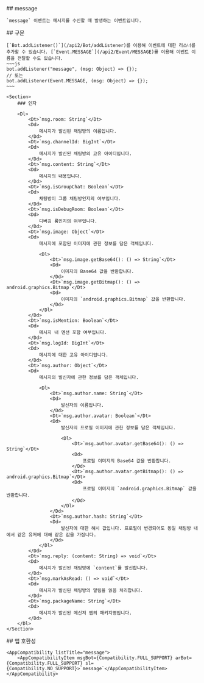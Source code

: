 
<Section>
    ## message

    `message` 이벤트는 메시지를 수신할 때 발생하는 이벤트입니다.
</Section>
<Section>
    ## 구문

    [`Bot.addListener()`](/api2/Bot/addListener)를 이용해 이벤트에 대한 리스너를 추가할 수 있습니다. [`Event.MESSAGE`](/api2/Event/MESSAGE)를 이용해 이벤트 이름을 전달할 수도 있습니다.
    ~~~js
    bot.addListener("message", (msg: Object) => {});
    // 또는
    bot.addListener(Event.MESSAGE, (msg: Object) => {});
    ~~~

    <Section>
        ### 인자

        <Dl>
            <Dt>`msg.room: String`</Dt>
            <Dd>
                메시지가 발신된 채팅방의 이름입니다.
            </Dd>
            <Dt>`msg.channelId: BigInt`</Dt>
            <Dd>
                메시지가 발신된 채팅방의 고유 아이디입니다.
            </Dd>
            <Dt>`msg.content: String`</Dt>
            <Dd>
                메시지의 내용입니다.
            </Dd>
            <Dt>`msg.isGroupChat: Boolean`</Dt>
            <Dd>
                채팅방이 그룹 채팅방인지의 여부입니다.
            </Dd>
            <Dt>`msg.isDebugRoom: Boolean`</Dt>
            <Dd>
                디버깅 룸인지의 여부입니다.
            </Dd>
            <Dt>`msg.image: Object`</Dt>
            <Dd>
                메시지에 포함된 이미지에 관한 정보를 담은 객체입니다.

                <Dl>
                    <Dt>`msg.image.getBase64(): () => String`</Dt>
                    <Dd>
                        이미지의 Base64 값을 반환합니다.
                    </Dd>
                    <Dt>`msg.image.getBitmap(): () => android.graphics.Bitmap`</Dt>
                    <Dd>
                        이미지의 `android.graphics.Bitmap` 값을 반환합니다.
                    </Dd>
                </Dl>
            </Dd>
            <Dt>`msg.isMention: Boolean`</Dt>
            <Dd>
                메시지 내 멘션 포함 여부입니다.
            </Dd>
            <Dt>`msg.logId: BigInt`</Dt>
            <Dd>
                메시지에 대한 고유 아이디입니다.
            </Dd>
            <Dt>`msg.author: Object`</Dt>
            <Dd>
                메시지의 발신자에 관한 정보를 담은 객체입니다.

                <Dl>
                    <Dt>`msg.author.name: String`</Dt>
                    <Dd>
                        발신자의 이름입니다.
                    </Dd>
                    <Dt>`msg.author.avatar: Boolean`</Dt>
                    <Dd>
                        발신자의 프로필 이미지에 관한 정보를 담은 객체입니다.

                        <Dl>
                            <Dt>`msg.author.avatar.getBase64(): () => String`</Dt>
                            <Dd>
                                프로필 이미지의 Base64 값을 반환합니다.
                            </Dd>
                            <Dt>`msg.author.avatar.getBitmap(): () => android.graphics.Bitmap`</Dt>
                            <Dd>
                                프로필 이미지의 `android.graphics.Bitmap` 값을 반환합니다.
                            </Dd>
                        </Dl>
                    </Dd>
                    <Dt>`msg.author.hash: String`</Dt>
                    <Dd>
                        발신자에 대한 해시 값입니다. 프로필이 변경되어도 동일 채팅방 내에서 같은 유저에 대해 같은 값을 가집니다.
                    </Dd>
                </Dl>
            </Dd>
            <Dt>`msg.reply: (content: String) => void`</Dt>
            <Dd>
                메시지가 발신된 채팅방에 `content`를 발신합니다.
            </Dd>
            <Dt>`msg.markAsRead: () => void`</Dt>
            <Dd>
                메시지가 발신된 채팅방의 알림을 읽음 처리합니다.
            </Dd>
            <Dt>`msg.packageName: String`</Dt>
            <Dd>
                메시지가 발신된 메신저 앱의 패키지명입니다.
            </Dd>
        </Dl>
    </Section>
</Section>
<Section>
    ## 앱 호환성

    <AppCompatibility listTitle="message">
        <AppCompatibilityItem msgBot={Compatibility.FULL_SUPPORT} arBot={Compatibility.FULL_SUPPORT} sl={Compatibility.NO_SUPPORT}>`message`</AppCompatibilityItem>
    </AppCompatibility>
</Section>